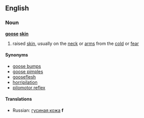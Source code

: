 ==English==
===Noun===
'''[[goose]] [[skin]]'''
#raised [[skin]], usually on the [[neck]] or [[arms]] from the [[cold]] or [[fear]]

====Synonyms====
*[[goose bumps]]
*[[goose pimples]]
*[[gooseflesh]]
*[[horripilation]]
*[[pilomotor reflex]]

====Translations====
*Russian: [[гусиная кожа]] '''f'''